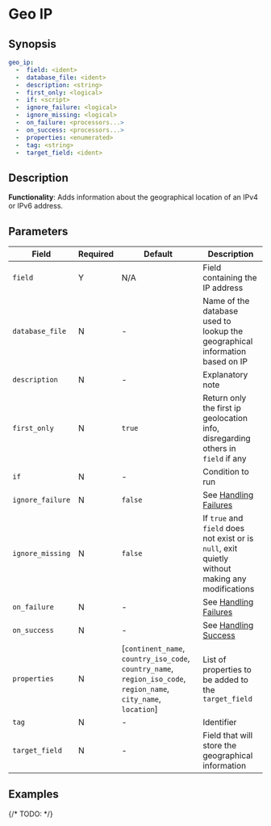 # Geo IP

## Synopsis

```yaml {2}
geo_ip:
  -  field: <ident>
  -  database_file: <ident>
  -  description: <string>
  -  first_only: <logical>
  -  if: <script>
  -  ignore_failure: <logical>
  -  ignore_missing: <logical>
  -  on_failure: <processors...>
  -  on_success: <processors...>
  -  properties: <enumerated>
  -  tag: <string>
  -  target_field: <ident>
```

## Description

**Functionality**: Adds information about the geographical location of an IPv4 or IPv6 address.

## Parameters

|Field|Required|Default|Description|
|---|---|---|---|
|`field`|Y|N/A|Field containing the IP address|
|`database_file`|N|-|Name of the database used to lookup the geographical information based on IP|
|`description`|N|-|Explanatory note|
|`first_only`|N|`true`|Return only the first ip geolocation info, disregarding others in `field` if any|
|`if`|N|-|Condition to run|
|`ignore_failure`|N|`false`|See [Handling Failures](../handling-failures.mdx)|
|`ignore_missing`|N|`false`|If `true` and `field` does not exist or is `null`, exit quietly without making any modifications|
|`on_failure`|N|-|See [Handling Failures](../handling-failures.mdx)|
|`on_success`|N|-|See [Handling Success](../handling-success.mdx)|
|`properties`|N|[`continent_name`, `country_iso_code`, `country_name`, `region_iso_code`, `region_name`, `city_name`, `location`]|List of properties to be added to the `target_field`|
|`tag`|N|-|Identifier|
|`target_field`|N|-|Field that will store the geographical information|

## Examples

{/* TODO: */}
